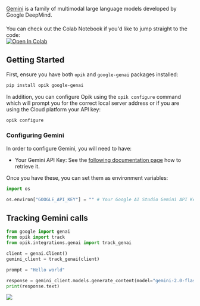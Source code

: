 [Gemini](https://aistudio.google.com/welcome) is a family of multimodal large language models developed by Google DeepMind.

<div style="display: flex; align-items: center; flex-wrap: wrap; margin: 20px 0;">
  <span style="margin-right: 10px;">
    You can check out the Colab Notebook if you'd like to jump straight to the code:
  </span>
  <a
    className="no-external-icon"
    href="https://colab.research.google.com/github/comet-ml/opik/blob/main/apps/opik-documentation/documentation/docs/cookbook/gemini.ipynb"
    target="_blank"
    rel="noopener noreferrer"
  >
    <img
      src="https://colab.research.google.com/assets/colab-badge.svg"
      alt="Open In Colab"
      style="vertical-align: middle;"
    />
  </a>
</div>

## Getting Started

First, ensure you have both `opik` and `google-genai` packages installed:

```bash
pip install opik google-genai
```

In addition, you can configure Opik using the `opik configure` command which will prompt you for the correct local server address or if you are using the Cloud platform your API key:

```bash
opik configure
```

### Configuring Gemini

In order to configure Gemini, you will need to have:

- Your Gemini API Key: See the [following documentation page](https://ai.google.dev/gemini-api/docs/api-key) how to retrieve it.

Once you have these, you can set them as environment variables:

```python {pytest_codeblocks_skip=true}
import os

os.environ["GOOGLE_API_KEY"] = "" # Your Google AI Studio Gemini API Key
```

## Tracking Gemini calls

```python
from google import genai
from opik import track
from opik.integrations.genai import track_genai

client = genai.Client()
gemini_client = track_genai(client)

prompt = "Hello world"

response = gemini_client.models.generate_content(model="gemini-2.0-flash-001", contents=prompt)
print(response.text)
```

<Frame>
  <img src="/img/cookbook/gemini_trace_cookbook.png" />
</Frame>
